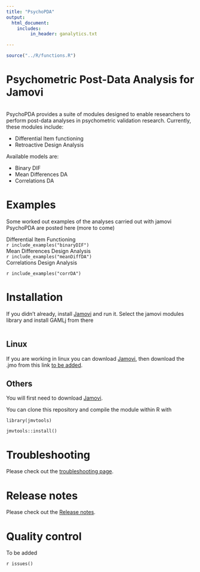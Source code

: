 ```yaml
---
title: "PsychoPDA"
output: 
  html_document:
    includes:
         in_header: ganalytics.txt

---
```

  

```r
source("../R/functions.R")

```
  

# Psychometric Post-Data Analysis for Jamovi

<img src="docs/i1.png" class="img-responsive" alt="">


PsychoPDA provides a suite of modules designed to enable researchers to perform post-data analyses in psychometric validation research. Currently, these modules include:   

* Differential Item functioning
* Retroactive Design Analysis

Available models are:

* Binary DIF
* Mean Differences DA
* Correlations DA

# Examples

Some worked out examples of the analyses carried out with jamovi PsychoPDA are posted here (more to come)

<div class="littletitle">Differential Item Functioning</div>
`r include_examples("binaryDIF")`
<div class="littletitle">Mean Differences Design Analysis</div>
`r include_examples("meanDiffDA")`
<div class="littletitle">Correlations Design Analysis</div>
`r include_examples("corrDA")`




# Installation

If you didn't already, install [Jamovi](https://www.jamovi.org/download.html) and run it. Select the jamovi modules library and install GAMLj from there

<img src="glm/install.png" class="img-responsive" alt="">

## Linux

If you are working in linux you can download [Jamovi](https://www.jamovi.org/download.html), then download the .jmo from this link [to be added]().


## Others

You will first need to download [Jamovi](https://www.jamovi.org/download.html). 


You can clone this repository and compile the module within R with 

```
library(jmvtools)

jmvtools::install()

```

# Troubleshooting

Please check out the  [troubleshooting page](https://lucasjfriesen.github.io/jamoviPsychoPDA_docs/troubleshooting.html). 

# Release notes

Please check out the  [Release notes](release_notes.html). 

# Quality control

To be added

  
`r issues()`
